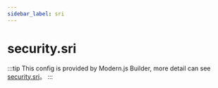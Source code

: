 ```yaml
---
sidebar_label: sri
---
```


# security.sri

:::tip
This config is provided by Modern.js Builder, more detail can see [security.sri](https://modernjs.dev/builder/en/api/config-security.html#security-sri)。
:::


<Main />
